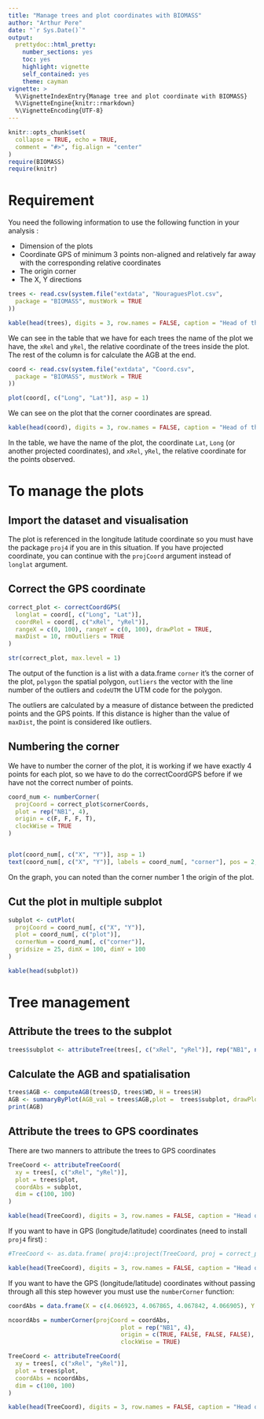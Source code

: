 ```yaml
---
title: "Manage trees and plot coordinates with BIOMASS"
author: "Arthur Pere"
date: "`r Sys.Date()`"
output: 
  prettydoc::html_pretty: 
    number_sections: yes
    toc: yes
    highlight: vignette
    self_contained: yes
    theme: cayman
vignette: >
  %\VignetteIndexEntry{Manage tree and plot coordinate with BIOMASS}
  %\VignetteEngine{knitr::rmarkdown}
  %\VignetteEncoding{UTF-8}
---
```


```r
knitr::opts_chunk$set(
  collapse = TRUE, echo = TRUE,
  comment = "#>", fig.align = "center"
)
require(BIOMASS)
require(knitr)
```


# Requirement

You need the following information to use the following function in your analysis :
  
  - Dimension of the plots
  - Coordinate GPS of minimum 3 points non-aligned and relatively far away with the corresponding relative coordinates
  - The origin corner
  - The X, Y directions

```r
trees <- read.csv(system.file("extdata", "NouraguesPlot.csv",
  package = "BIOMASS", mustWork = TRUE
))
```

```r
kable(head(trees), digits = 3, row.names = FALSE, caption = "Head of the table trees")
```

We can see in the table that we have for each trees the name of the plot we have, the `xRel` and `yRel`, the relative coordinate of the trees inside the plot. The rest of the column is for calculate the AGB at the end.

```r
coord <- read.csv(system.file("extdata", "Coord.csv",
  package = "BIOMASS", mustWork = TRUE
))

plot(coord[, c("Long", "Lat")], asp = 1)
```

We can see on the plot that the corner coordinates are spread.

```r
kable(head(coord), digits = 3, row.names = FALSE, caption = "Head of the table coord")
```

In the table, we have the name of the plot, the coordinate `Lat`, `Long` (or another projected coordinates), and `xRel`, `yRel`, the relative coordinate for the points observed.

# To manage the plots

## Import the dataset and visualisation

The plot is referenced in the longitude latitude coordinate so you must have the package `proj4` if you are in this situation. If you have projected coordinate, you can continue with the `projCoord` argument instead of `longlat` argument. 

## Correct the GPS coordinate

```r
correct_plot <- correctCoordGPS(
  longlat = coord[, c("Long", "Lat")],
  coordRel = coord[, c("xRel", "yRel")],
  rangeX = c(0, 100), rangeY = c(0, 100), drawPlot = TRUE,
  maxDist = 10, rmOutliers = TRUE
)

str(correct_plot, max.level = 1)
```

The output of the function is a list with a data.frame `corner` it's the corner of the plot, `polygon` the spatial polygon, `outliers` the vector with the line number of the outliers and `codeUTM` the UTM code for the polygon.

The outliers are calculated by a measure of distance between the predicted points and the GPS points. If this distance is higher than the value of `maxDist`, the point is considered like outliers.


## Numbering the corner

We have to number the corner of the plot, it is working if we have exactly 4 points for each plot, so we have to do the correctCoordGPS before if we have not the correct number of points.

```r
coord_num <- numberCorner(
  projCoord = correct_plot$cornerCoords,
  plot = rep("NB1", 4),
  origin = c(F, F, F, T),
  clockWise = TRUE
)


plot(coord_num[, c("X", "Y")], asp = 1)
text(coord_num[, c("X", "Y")], labels = coord_num[, "corner"], pos = 2, offset = 0.2)
```

On the graph, you can noted than the corner number 1 the origin of the plot.


## Cut the plot in multiple subplot

```r
subplot <- cutPlot(
  projCoord = coord_num[, c("X", "Y")],
  plot = coord_num[, c("plot")],
  cornerNum = coord_num[, c("corner")],
  gridsize = 25, dimX = 100, dimY = 100
)
```

```r
kable(head(subplot))
```


# Tree management

## Attribute the trees to the subplot

```r
trees$subplot <- attributeTree(trees[, c("xRel", "yRel")], rep("NB1", nrow(trees)), subplot)
```

## Calculate the AGB and spatialisation

```r
trees$AGB <- computeAGB(trees$D, trees$WD, H = trees$H)
AGB <- summaryByPlot(AGB_val = trees$AGB,plot =  trees$subplot, drawPlot = TRUE, subplot = subplot)
print(AGB)
```


## Attribute the trees to GPS coordinates

There are two manners to attribute the trees to GPS coordinates

```r
TreeCoord <- attributeTreeCoord(
  xy = trees[, c("xRel", "yRel")],
  plot = trees$plot,
  coordAbs = subplot,
  dim = c(100, 100)
)
```
```r
kable(head(TreeCoord), digits = 3, row.names = FALSE, caption = "Head of the table TreeCoord")
```

If you want to have in GPS (longitude/latitude) coordinates (need to install `proj4` first) :

```r
#TreeCoord <- as.data.frame( proj4::project(TreeCoord, proj = correct_plot$codeUTM, inverse = TRUE) )
```
```r
kable(head(TreeCoord), digits = 3, row.names = FALSE, caption = "Head of the table TreeCoord")
```

If you want to have the GPS (longitude/latitude) coordinates without passing through all this step however you must use the `numberCorner` function:

```r
coordAbs = data.frame(X = c(4.066923, 4.067865, 4.067842, 4.066905), Y = c(52.68883, 52.68877, 52.68793, 52.68783))

ncoordAbs = numberCorner(projCoord = coordAbs, 
                                plot = rep("NB1", 4), 
                                origin = c(TRUE, FALSE, FALSE, FALSE), 
                                clockWise = TRUE)

TreeCoord <- attributeTreeCoord(
  xy = trees[, c("xRel", "yRel")],
  plot = trees$plot,
  coordAbs = ncoordAbs,
  dim = c(100, 100)
)
```

```r
kable(head(TreeCoord), digits = 3, row.names = FALSE, caption = "Head of the table TreeCoord")
```
